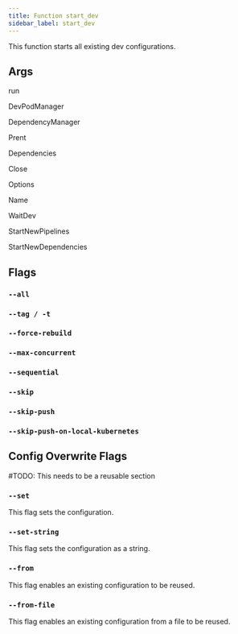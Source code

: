 ```yaml
---
title: Function start_dev
sidebar_label: start_dev
---
```


This function starts all existing dev configurations.

## Args

run

DevPodManager

DependencyManager

Prent

Dependencies

Close

Options

Name

WaitDev

StartNewPipelines

StartNewDependencies

## Flags

### `--all`

### `--tag / -t`

### `--force-rebuild`

### `--max-concurrent`

### `--sequential`

### `--skip`

### `--skip-push`

### `--skip-push-on-local-kubernetes`


## Config Overwrite Flags

\#TODO: This needs to be a reusable section

### `--set`

This flag sets the configuration.

### `--set-string`

This flag sets the configuration as a string.

### `--from`

This flag enables an existing configuration to be reused.

### `--from-file`

This flag enables an existing configuration from a file to be reused.
